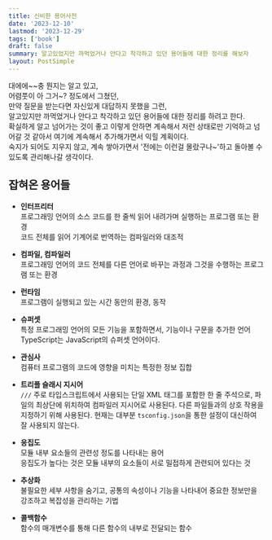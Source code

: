 ```yaml
---
title: 신비한 용어사전
date: '2023-12-10'
lastmod: '2023-12-29'
tags: ['book']
draft: false
summary: 알고있었지만 까먹었거나 안다고 착각하고 있던 용어들에 대한 정리를 해보자
layout: PostSimple
---
```


대에에~~충 뭔지는 알고 있고,  
어렴풋이 아 그거~? 정도에서 그쳤던,  
만약 질문을 받는다면 자신있게 대답하지 못했을 그런,  
알고있지만 까먹었거나 안다고 착각하고 있던 용어들에 대한 정리를 하려고 한다.  
확실하게 알고 넘어가는 것이 좋고 이렇게 안하면 계속해서 저런 상태로만 기억하고 넘어갈 것 같아서 여기에 계속해서 추가해가면서 익힐 계획이다.  
숙지가 되어도 지우지 않고, 계속 쌓아가면서 '전에는 이런걸 몰랐구나~'하고 돌아볼 수 있도록 관리해나갈 생각이다.

## 잡혀온 용어들

- **인터프리터**  
  프로그래밍 언어의 소스 코드를 한 줄씩 읽어 내려가며 실행하는 프로그램 또는 환경  
  코드 전체를 읽어 기계어로 번역하는 컴파일러와 대조적

- **컴파일, 컴파일러**  
  프로그래밍 언어의 코드 전체를 다른 언어로 바꾸는 과정과 그것을 수행하는 프로그램 또는 환경

- **런타임**  
  프로그램이 실행되고 있는 시간 동안의 환경, 동작

- **슈퍼셋**  
  특정 프로그래밍 언어의 모든 기능을 포함하면서, 기능이나 구문을 추가한 언어  
  TypeScript는 JavaScript의 슈퍼셋 언어이다.

- **관심사**  
  컴퓨터 프로그램의 코드에 영향을 미치는 특정한 정보 집합

- **트리플 슬래시 지시어**  
  `///` 주로 타입스크립트에서 사용되는 단일 XML 태그를 포함한 한 줄 주석으로, 파일의 최상단에 위치하여 컴파일러 지시어로 사용된다. 다른 파일들과의 상호 작용을 지정하기 위해 사용된다. 현재는 대부분 `tsconfig.json`을 통한 설정이 대신하여 잘 사용되지 않는다.

- **응집도**  
  모듈 내부 요소들의 관련성 정도를 나타내는 용어  
  응집도가 높다는 것은 모듈 내부의 요소들이 서로 밀접하게 관련되어 있다는 것

- **추상화**  
  불필요한 세부 사항을 숨기고, 공통의 속성이나 기능을 나타내어 중요한 정보만을 강조하고 복잡성을 관리하는 기법

- **콜백함수**  
  함수의 매개변수를 통해 다른 함수의 내부로 전달되는 함수
